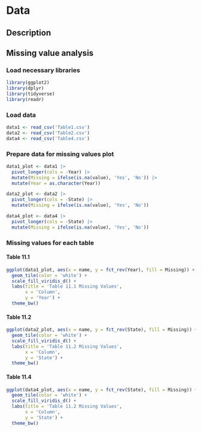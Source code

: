 # Data

## Description

## Missing value analysis

### Load necessary libraries

```r
library(ggplot2)
library(dplyr)
library(tidyverse)
library(readr)
```

### Load data

```r
data1 <- read_csv('Table1.csv')
data2 <- read_csv('Table2.csv')
data4 <- read_csv('Table4.csv')
```

### Prepare data for missing values plot

```r
data1_plot <- data1 |>
  pivot_longer(cols = -Year) |>
  mutate(Missing = ifelse(is.na(value), 'Yes', 'No')) |>
  mutate(Year = as.character(Year))

data2_plot <- data2 |>
  pivot_longer(cols = -State) |>
  mutate(Missing = ifelse(is.na(value), 'Yes', 'No'))

data4_plot <- data4 |>
  pivot_longer(cols = -State) |>
  mutate(Missing = ifelse(is.na(value), 'Yes', 'No'))
```

### Missing values for each table

#### Table 11.1
```r
ggplot(data1_plot, aes(x = name, y = fct_rev(Year), fill = Missing)) +
  geom_tile(color = 'white') +
  scale_fill_viridis_d() +
  labs(title = 'Table 11.1 Missing Values',
       x = 'Column',
       y = 'Year') +
  theme_bw()
```

#### Table 11.2
```r
ggplot(data2_plot, aes(x = name, y = fct_rev(State), fill = Missing)) +
  geom_tile(color = 'white') +
  scale_fill_viridis_d() +
  labs(title = 'Table 11.2 Missing Values',
       x = 'Column',
       y = 'State') +
  theme_bw()
```

#### Table 11.4
```r
ggplot(data4_plot, aes(x = name, y = fct_rev(State), fill = Missing)) +
  geom_tile(color = 'white') +
  scale_fill_viridis_d() +
  labs(title = 'Table 11.2 Missing Values',
       x = 'Column',
       y = 'State') +
  theme_bw()
```
